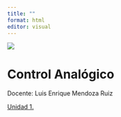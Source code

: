 ```yaml
---
title: ""
format: html
editor: visual
---
```


![](Media/uvm_logo.webp){fig-align="center"}

# Control Analógico

Docente: Luis Enrique Mendoza Ruiz

[Unidad 1.](U01.qmd "Contenido del Segundo Parcial")
